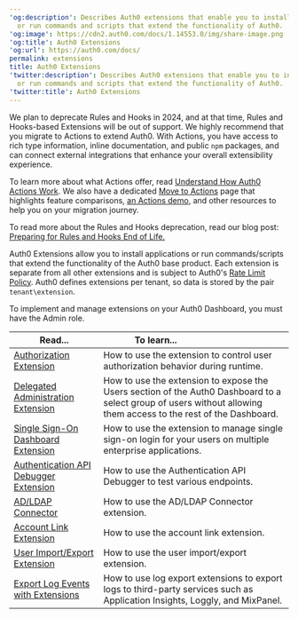 ---
'og:description': Describes Auth0 extensions that enable you to install applications
  or run commands and scripts that extend the functionality of Auth0.
'og:image': https://cdn2.auth0.com/docs/1.14553.0/img/share-image.png
'og:title': Auth0 Extensions
'og:url': https://auth0.com/docs/
permalink: extensions
title: Auth0 Extensions
'twitter:description': Describes Auth0 extensions that enable you to install applications
  or run commands and scripts that extend the functionality of Auth0.
'twitter:title': Auth0 Extensions
---
<Warning>

We plan to deprecate Rules and Hooks in 2024, and at that time, Rules and Hooks-based Extensions will be out of support. We highly recommend that you migrate to Actions to extend Auth0. With Actions, you have access to rich type information, inline documentation, and public `npm` packages, and can connect external integrations that enhance your overall extensibility experience.

To learn more about what Actions offer, read [Understand How Auth0 Actions Work](/docs/customize/actions/actions-overview). We also have a dedicated [Move to Actions](https://auth0.com/extensibility/movetoactions) page that highlights feature comparisons, [an Actions demo](https://www.youtube.com/watch?v=UesFSY1klrI), and other resources to help you on your migration journey.

To read more about the Rules and Hooks deprecation, read our blog post: [Preparing for Rules and Hooks End of Life.](https://auth0.com/blog/preparing-for-rules-and-hooks-end-of-life/)

</Warning>

Auth0 Extensions allow you to install applications or run commands/scripts that extend the functionality of the Auth0 base product. Each extension is separate from all other extensions and is subject to Auth0's [Rate Limit Policy](/docs/troubleshoot/customer-support/operational-policies/rate-limit-policy). Auth0 defines extensions per tenant, so data is stored by the pair `tenant\extension`.

<Callout icon="file-lines" color="#0EA5E9" iconType="regular">

To implement and manage extensions on your Auth0 Dashboard, you must have the Admin role.

</Callout>

<table class="table"><thead>
<tr>
<th><strong>Read...</strong></th>
<th><strong>To learn...</strong>                                </th>
</tr>
</thead>
<tbody>
<tr>
<td><a href="/docs/customize/extensions/authorization-extension">Authorization Extension</a></td>
<td>How to use the extension to control user authorization behavior during runtime.</td>
</tr>
<tr>
<td><a href="/docs/customize/extensions/delegated-administration-extension">Delegated Administration Extension</a></td>
<td>How to use the extension to expose the Users section of the Auth0 Dashboard to a select group of users without allowing them access to the rest of the Dashboard.</td>
</tr>
<tr>
<td><a href="/docs/customize/extensions/single-sign-on-dashboard-extension">Single Sign-On Dashboard Extension</a></td>
<td>How to use the extension to manage single sign-on login for your users on multiple enterprise applications.</td>
</tr>
<tr>
<td><a href="/docs/customize/extensions/authentication-api-debugger-extension">Authentication API Debugger Extension</a></td>
<td>How to use the Authentication API Debugger to test various endpoints.</td>
</tr>
<tr>
<td><a href="/docs/authenticate/identity-providers/enterprise-identity-providers/active-directory-ldap/ad-ldap-connector">AD/LDAP Connector</a></td>
<td>How to use the AD/LDAP Connector extension.</td>
</tr>
<tr>
<td><a href="/docs/customize/extensions/account-link-extension">Account Link Extension</a></td>
<td>How to use the account link extension.</td>
</tr>
<tr>
<td><a href="/docs/customize/extensions/user-import-export-extension">User Import/Export Extension</a></td>
<td>How to use the user import/export extension.</td>
</tr>
<tr>
<td><a href="/docs/customize/log-streams/custom-log-streams">Export Log Events with Extensions</a></td>
<td>How to use log export extensions to export logs to third-party services such as Application Insights, Loggly, and MixPanel.</td>
</tr>
</tbody>
</table>